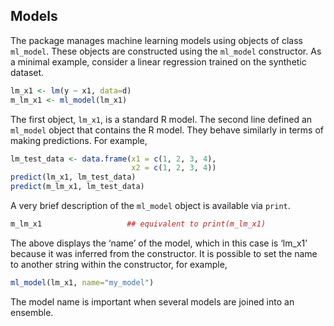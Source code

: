 ## Models

The package manages machine learning models using objects of class `ml_model`.
These objects are constructed using the `ml_model` constructor. As a minimal
example, consider a linear regression trained on the synthetic dataset.

```r
lm_x1 <- lm(y ~ x1, data=d)
m_lm_x1 <- ml_model(lm_x1)
```

The first object, `lm_x1`, is a standard R model. The second line defined an
`ml_model` object that contains the R model. They behave similarly in terms
of making predictions. For example,

```r
lm_test_data <- data.frame(x1 = c(1, 2, 3, 4),
                           x2 = c(1, 2, 3, 4))
predict(lm_x1, lm_test_data)
predict(m_lm_x1, lm_test_data)
```
A very brief description of the `ml_model` object is available via `print`.

```r
m_lm_x1                   ## equivalent to print(m_lm_x1)
```
The above displays the 'name' of the model, which in this case is 'lm_x1'
because it was inferred from the constructor. It is possible to set the name
to another string within the constructor, for example,

```r
ml_model(lm_x1, name="my_model")
```
The model name is important when several models are joined into an ensemble.

